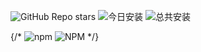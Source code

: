 ![GitHub Repo stars](https://img.shields.io/github/stars/ocsjs/ocsjs)
![今日安装](https://img.shields.io/badge/dynamic/json?color=orange&label=今日安装&query=$.data.today_install&url=https://scriptcat.org/api/v2/scripts/367)
![总共安装](https://img.shields.io/badge/dynamic/json?color=red&label=总共安装&query=$.data.total_install&url=https://scriptcat.org/api/v2/scripts/367)

{/* ![npm](https://img.shields.io/npm/v/ocsjs?color=red)
![NPM](https://img.shields.io/npm/l/ocsjs) */}